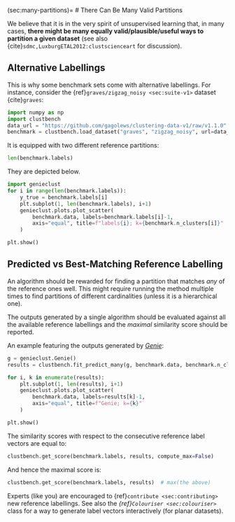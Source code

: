 (sec:many-partitions)=
# There Can Be Many Valid Partitions

We believe that it is in the very spirit of unsupervised learning
that, in many cases, **there might be many equally
valid/plausible/useful ways to partition a given dataset**
(see also {cite}`sdmc,LuxburgETAL2012:clustscienceart` for discussion).


## Alternative Labellings

This is why some benchmark sets come with alternative labellings.
For instance, consider the {ref}`graves/zigzag_noisy <sec:suite-v1>`
dataset {cite}`graves`:

```python
import numpy as np
import clustbench
data_url = "https://github.com/gagolews/clustering-data-v1/raw/v1.1.0"
benchmark = clustbench.load_dataset("graves", "zigzag_noisy", url=data_url)
```

It is equipped with two different reference partitions:

```python
len(benchmark.labels)
```

They are depicted below.


```python
import genieclust
for i in range(len(benchmark.labels)):
    y_true = benchmark.labels[i]
    plt.subplot(1, len(benchmark.labels), i+1)
    genieclust.plots.plot_scatter(
        benchmark.data, labels=benchmark.labels[i]-1,
        axis="equal", title=f"labels{i}; k={benchmark.n_clusters[i]}"
    )

plt.show()
```



## Predicted vs Best-Matching Reference Labelling

An algorithm should be rewarded for finding a partition
that matches *any* of the reference ones well.
This might require running the method multiple times
to find partitions of different cardinalities
(unless it is a hierarchical one).


::::{important}
The outputs generated by a single algorithm
should be evaluated against all the available reference labellings
and the *maximal* similarity score should be reported.
::::




An example featuring the outputs generated by
[*Genie*](https://genieclust.gagolewski.com):

```python
g = genieclust.Genie()
results = clustbench.fit_predict_many(g, benchmark.data, benchmark.n_clusters)

for i, k in enumerate(results):
    plt.subplot(1, len(results), i+1)
    genieclust.plots.plot_scatter(
        benchmark.data, labels=results[k]-1,
        axis="equal", title=f"Genie; k={k}"
    )

plt.show()
```


The similarity scores with respect to the consecutive reference label vectors
are equal to:

```python
clustbench.get_score(benchmark.labels, results, compute_max=False)
```

And hence the maximal score is:

```python
clustbench.get_score(benchmark.labels, results)  # max(the above)
```


::::{note}
Experts (like you) are encouraged to {ref}`contribute <sec:contributing>`
new reference labellings.
See also the *{ref}`Colouriser <sec:colouriser>`* class
for a way to generate label vectors interactively (for planar datasets).
::::
